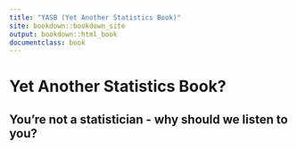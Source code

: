 ```yaml
---
title: "YASB (Yet Another Statistics Book)"
site: bookdown::bookdown_site
output: bookdown::html_book
documentclass: book
---
```


# Yet Another Statistics Book?

## You're not a statistician - why should we listen to you?